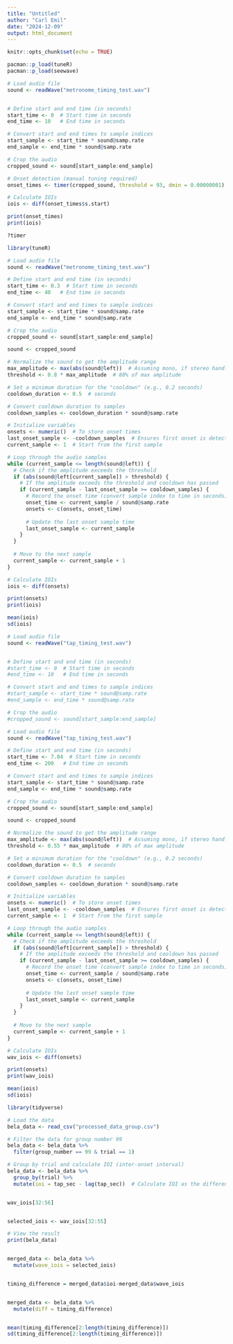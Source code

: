 ---
title: "Untitled"
author: "Carl Emil"
date: "2024-12-09"
output: html_document
---

```{r setup, include=FALSE}
knitr::opts_chunk$set(echo = TRUE)
```

```{r cars}
pacman::p_load(tuneR)
pacman::p_load(seewave)

```

```{r}

# Load audio file
sound <- readWave("metronome_timing_test.wav")


# Define start and end time (in seconds)
start_time <- 0  # Start time in seconds
end_time <- 10   # End time in seconds

# Convert start and end times to sample indices
start_sample <- start_time * sound@samp.rate
end_sample <- end_time * sound@samp.rate

# Crop the audio
cropped_sound <- sound[start_sample:end_sample]


```

```{r}
# Onset detection (manual tuning required)
onset_times <- timer(cropped_sound, threshold = 93, dmin = 0.00000001)  # Adjust dmin to a more reasonable value

# Calculate IOIs
iois <- diff(onset_times$s.start)

print(onset_times)
print(iois)
```

```{r}
?timer
```

```{r}
library(tuneR)

# Load audio file
sound <- readWave("metronome_timing_test.wav")

# Define start and end time (in seconds)
start_time <- 0.3  # Start time in seconds
end_time <- 40   # End time in seconds

# Convert start and end times to sample indices
start_sample <- start_time * sound@samp.rate
end_sample <- end_time * sound@samp.rate

# Crop the audio
cropped_sound <- sound[start_sample:end_sample]

sound <- cropped_sound

# Normalize the sound to get the amplitude range
max_amplitude <- max(abs(sound@left))  # Assuming mono, if stereo handle both channels
threshold <- 0.8 * max_amplitude  # 80% of max amplitude

# Set a minimum duration for the "cooldown" (e.g., 0.2 seconds)
cooldown_duration <- 0.5  # seconds

# Convert cooldown duration to samples
cooldown_samples <- cooldown_duration * sound@samp.rate

# Initialize variables
onsets <- numeric()  # To store onset times
last_onset_sample <- -cooldown_samples  # Ensures first onset is detected
current_sample <- 1  # Start from the first sample

# Loop through the audio samples
while (current_sample <= length(sound@left)) {
  # Check if the amplitude exceeds the threshold
  if (abs(sound@left[current_sample]) > threshold) {
    # If the amplitude exceeds the threshold and cooldown has passed
    if (current_sample - last_onset_sample >= cooldown_samples) {
      # Record the onset time (convert sample index to time in seconds)
      onset_time <- current_sample / sound@samp.rate
      onsets <- c(onsets, onset_time)
      
      # Update the last onset sample time
      last_onset_sample <- current_sample
    }
  }
  
  # Move to the next sample
  current_sample <- current_sample + 1
}

# Calculate IOIs
iois <- diff(onsets)

print(onsets)
print(iois)

mean(iois)
sd(iois)
```


```{r}

# Load audio file
sound <- readWave("tap_timing_test.wav")


# Define start and end time (in seconds)
#start_time <- 0  # Start time in seconds
#end_time <- 10   # End time in seconds

# Convert start and end times to sample indices
#start_sample <- start_time * sound@samp.rate
#end_sample <- end_time * sound@samp.rate

# Crop the audio
#cropped_sound <- sound[start_sample:end_sample]


```

```{r}
# Load audio file
sound <- readWave("tap_timing_test.wav")

# Define start and end time (in seconds)
start_time <- 7.04  # Start time in seconds
end_time <- 200   # End time in seconds

# Convert start and end times to sample indices
start_sample <- start_time * sound@samp.rate
end_sample <- end_time * sound@samp.rate

# Crop the audio
cropped_sound <- sound[start_sample:end_sample]

sound <- cropped_sound

# Normalize the sound to get the amplitude range
max_amplitude <- max(abs(sound@left))  # Assuming mono, if stereo handle both channels
threshold <- 0.55 * max_amplitude  # 80% of max amplitude

# Set a minimum duration for the "cooldown" (e.g., 0.2 seconds)
cooldown_duration <- 0.5  # seconds

# Convert cooldown duration to samples
cooldown_samples <- cooldown_duration * sound@samp.rate

# Initialize variables
onsets <- numeric()  # To store onset times
last_onset_sample <- -cooldown_samples  # Ensures first onset is detected
current_sample <- 1  # Start from the first sample

# Loop through the audio samples
while (current_sample <= length(sound@left)) {
  # Check if the amplitude exceeds the threshold
  if (abs(sound@left[current_sample]) > threshold) {
    # If the amplitude exceeds the threshold and cooldown has passed
    if (current_sample - last_onset_sample >= cooldown_samples) {
      # Record the onset time (convert sample index to time in seconds)
      onset_time <- current_sample / sound@samp.rate
      onsets <- c(onsets, onset_time)
      
      # Update the last onset sample time
      last_onset_sample <- current_sample
    }
  }
  
  # Move to the next sample
  current_sample <- current_sample + 1
}

# Calculate IOIs
wav_iois <- diff(onsets)

print(onsets)
print(wav_iois)

mean(iois)
sd(iois)
```

```{r}
library(tidyverse)

# Load the data
bela_data <- read_csv("processed_data_group.csv")

# Filter the data for group number 99
bela_data <- bela_data %>% 
  filter(group_number == 99 & trial == 1)

# Group by trial and calculate IOI (inter-onset interval)
bela_data <- bela_data %>% 
  group_by(trial) %>% 
  mutate(ioi = tap_sec - lag(tap_sec))  # Calculate IOI as the difference from the previous tap


wav_iois[32:56]


selected_iois <- wav_iois[32:55]

# View the result
print(bela_data)


merged_data <- bela_data %>%
  mutate(wave_iois = selected_iois)


timing_difference = merged_data$ioi-merged_data$wave_iois


merged_data <- bela_data %>%
  mutate(diff = timing_difference)


mean(timing_difference[2:length(timing_difference)])
sd(timing_difference[2:length(timing_difference)])
```

```{r}

```

